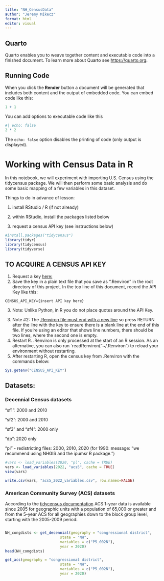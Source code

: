 ---
title: "NH_CensusData"
author: "Jeremy Mikecz"
format: html
editor: visual
---

## Quarto

Quarto enables you to weave together content and executable code into a finished document. To learn more about Quarto see <https://quarto.org>.

## Running Code

When you click the **Render** button a document will be generated that includes both content and the output of embedded code. You can embed code like this:

```{r}
1 + 1
```

You can add options to executable code like this

```{r}
#| echo: false
2 * 2
```

The `echo: false` option disables the printing of code (only output is displayed).

# Working with Census Data in R

In this notebook, we will experiment with importing U.S. Census using the tidycensus package. We will then perform some basic analysis and do some basic mapping of a few variables in this dataset.

Things to do in advance of lesson:

1.  install RStudio / R (if not already)

2.  within RStudio, install the packages listed below

3.  request a census API key (see instructions below)

```{r}
#install.packages("tidycensus")
library(tidyr)
library(tidycensus)
library(tidyverse)
```

## TO ACQUIRE A CENSUS API KEY

1.  Request a key [here:](https://api.census.gov/data/key_signup.html)
2.  Save the key in a plain text file that you save as ".Renviron" in the root directory of this project. In the top line of this document, record the API Key like this:

`CENSUS_API_KEY={insert API key here}`

3.  Note: Unlike Python, in R you do not place quotes around the API Key.

<!-- -->

3.  Note #2: The [.Renviron file must end with a new line](https://rstats.wtf/r-startup.html) so press RETURN after the line with the key to ensure there is a blank line at the end of this file. If you're using an editor that shows line numbers, there should be two lines, where the second one is empty.
4.  Restart R. .Renviron is only processed at the start of an R session. As an alternative, you can also run \`readRenviron("\~/.Renviron") to reload your environment without restarting.
5.  After restarting R, open the census key from .Renviron with the commands below:

```{r}
Sys.getenv("CENSUS_API_KEY")


```

## Datasets:

### Decennial Census datasets

"sf1": 2000 and 2010

"sf2": 2000 and 2010

"sf3" and "sf4": 2000 only

"dp": 2020 only

"pl" - redistricting files: 2000, 2010, 2020 (for 1990: message: "we recommend using NHGIS and the ipumsr R package.")

```{r}
#vars <- load_variables(2020, "pl", cache = TRUE)
vars <- load_variables(2022, "acs5", cache = TRUE)
view(vars)

write.csv(vars, "acs5_2022_variables.csv", row.names=FALSE)

```

### American Community Survey (ACS) datasets

According to the [tidycensus documentation](https://walker-data.com/tidycensus/articles/basic-usage.html) ACS 1-year data is available since 2005 for geographic units with a population of 65,000 or greater and from the 5-year ACS for all geographies down to the block group level, starting with the 2005-2009 period.

```{r}


```

```{r}
NH_congdists <- get_decennial(geography = "congressional district", 
                         state = "NH", 
                         variables = c("P5_002N"),
                         year = 2020)
head(NH_congdists)

```

```{r}
get_acs(geography = "congressional district", 
                         state = "NH", 
                         variables = c("P5_002N"),
                         year = 2020)

```

```{r}


```

```{r}


```

```{r}


```

```{r}


```

```{r}


```

```{r}


```

```{r}


```

```{r}


```
